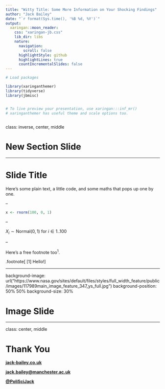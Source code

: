 ```yaml
---
title: "Witty Title: Some More Information on Your Shocking Findings"
author: "Jack Bailey"
date: "`r format(Sys.time(), '%B %d, %Y')`"
output:
  xaringan::moon_reader:
    css: "xaringan-jb.css"
    lib_dir: libs
    nature:
      navigation:
        scroll: false
      highlightStyle: github
      highlightLines: true
      countIncrementalSlides: false
---
```


```r

# Load packages

library(xaringanthemer)
library(tidyverse)
library(jbmisc)


# To live preview your presentation, use xaringan:::inf_mr()
# xaringanthemer has useful theme and scale options too.
  
```

class: inverse, center, middle

# New Section Slide

---

# Slide Title

Here's some plain text, a little code, and some maths that pops up one by one.

--

```r
x <- rnorm(100, 0, 1)
```

--

$X_{i} \sim \mathrm{Normal}(0, 1) \text{ for } i \in 1..100$

--

Here's a free footnote too<sup>1</sup>.

.footnote[
[1] Hello!
]

---

background-image: url("https://www.nasa.gov/sites/default/files/styles/full_width_feature/public/images/117989main_image_feature_347_ys_full.jpg")
background-position: 50% 50%
background-size: 30%

# Image Slide

---

class: center, middle

# Thank You

[**jack-bailey.co.uk**](https://www.jack-bailey.co.uk)

[**jack.bailey@manchester.ac.uk**](mailto:jack.bailey@manchester.ac.uk)

[**@PoliSciJack**](https://www.twitter.com/PoliSciJack)
